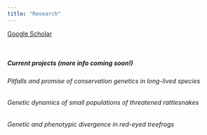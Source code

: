 ```yaml
---
title: "Research"
---
```

[Google Scholar](https://scholar.google.com/citations?user=jAPvZcIAAAAJ&hl=en&oi=ao)

\

##### Current projects (more info coming soon!)

###### Pitfalls and promise of conservation genetics in long-lived species


###### Genetic dynamics of small populations of threatened rattlesnakes


###### Genetic and phenotypic divergence in red-eyed treefrogs





